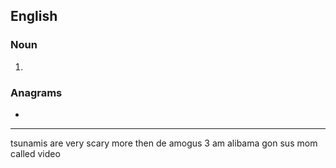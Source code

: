 {{also|Tsunamis|tsunâmis|tsunami's}}
==English==

===Noun===
{{head|en|noun form}}

# {{plural of|en|tsunami}}

===Anagrams===
* {{anagrams|en|a=aimnsstu|Mustains|Smutsian}}

----

tsunamis are very scary more then de amogus 3 am alibama gon sus mom called video